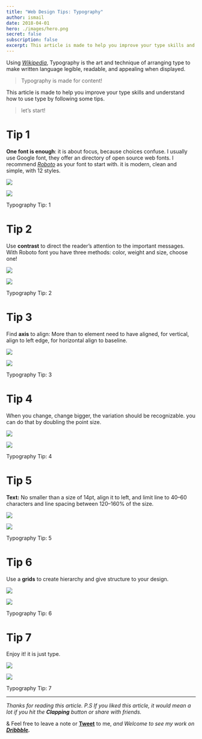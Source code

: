 ```yaml
---
title: "Web Design Tips: Typography"
author: ismail
date: 2018-04-01
hero: ./images/hero.png
secret: false
subscription: false
excerpt: This article is made to help you improve your type skills and understand how to use type by following some tips.
---
```



Using  [_Wikipedia_](https://en.wikipedia.org/wiki/Typography), Typography is the art and technique of arranging type to make written language legible, readable, and appealing when displayed.

> Typography is made for content!

This article is made to help you improve your type skills and understand how to use type by following some tips.

> let’s start!

# Tip 1

**One font is enough**: it is about focus, because choices confuse. I usually use Google font, they offer an directory of open source web fonts.  I recommend [_Roboto_](https://fonts.google.com/specimen/Roboto) as your font to start with. it is modern, clean and simple, with 12 styles.

![](https://miro.medium.com/max/60/1*mv9Y93Kdi3_jNYjHkQBIkA.png?q=20)

![](https://miro.medium.com/max/1600/1*mv9Y93Kdi3_jNYjHkQBIkA.png)

Typography Tip: 1

# Tip 2

Use **contrast** to direct the reader’s attention to the important messages. With Roboto font you have three methods: color, weight and size, choose one!

![](https://miro.medium.com/max/60/1*8cTJ7YxIq2lcXrVx96qn8A.png?q=20)

![](https://miro.medium.com/max/1600/1*8cTJ7YxIq2lcXrVx96qn8A.png)

Typography Tip: 2

# Tip 3

Find  **axis**  to align: More than to element need to have aligned, for vertical, align to left edge, for horizontal align to baseline.

![](https://miro.medium.com/max/60/1*Cej1anEN3_N37TsvjlfJBg.png?q=20)

![](https://miro.medium.com/max/1600/1*Cej1anEN3_N37TsvjlfJBg.png)

Typography Tip: 3

# Tip 4

When you change, change bigger, the variation should be recognizable. you can do that by doubling the point size.

![](https://miro.medium.com/max/60/1*UEVeWRV9xfPwNP64kzmv0A.png?q=20)

![](https://miro.medium.com/max/1600/1*UEVeWRV9xfPwNP64kzmv0A.png)

Typography Tip: 4

# Tip 5

**Text:** No smaller than a size of 14pt, align it to left, and limit line to 40–60 characters and line spacing between 120–160% of the size.

![](https://miro.medium.com/max/60/1*vtwl9FafK9Cg-A7esQzs0w.png?q=20)

![](https://miro.medium.com/max/1600/1*vtwl9FafK9Cg-A7esQzs0w.png)

Typography Tip: 5

# Tip 6

Use a  **grids**  to create hierarchy and give structure to your design.

![](https://miro.medium.com/max/60/1*g3peWPc9wSYF2z2W_aGRsQ.png?q=20)

![](https://miro.medium.com/max/1600/1*g3peWPc9wSYF2z2W_aGRsQ.png)

Typography Tip: 6

# Tip 7

Enjoy it! it is just type.

![](https://miro.medium.com/max/60/1*FTChhbooV6XPOrklRAaPRQ.png?q=20)

![](https://miro.medium.com/max/3200/1*FTChhbooV6XPOrklRAaPRQ.png)

Typography Tip: 7

----------

_Thanks for reading this article. P.S If you liked this article, it would mean a lot if you hit the_ **_Clapping_** _button or share with friends._

& Feel free to leave a note or  [**Tweet**](https://twitter.com/smailelazizi)  to me,  _and Welcome to see my work on_ [**_Dribbble_**](http://www.dribbble.com/ismailelazizi)**_._**